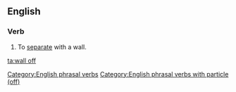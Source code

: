 ==English==

===Verb===
{{head|en|verb|head=[[wall]] [[off]]}}

# To [[separate]] with a wall.
#: {{ux|en|The previous owners had '''walled off''' two rooms, making an apartment.}}

[[Category:English phrasal verbs]]
[[Category:English phrasal verbs with particle (off)]]

[[ta:wall off]]